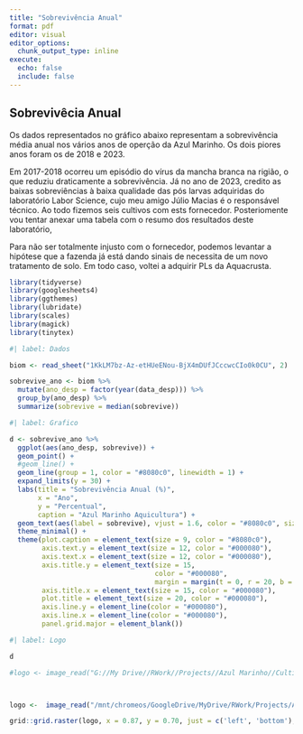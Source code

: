 ```yaml
---
title: "Sobrevivência Anual"
format: pdf
editor: visual
editor_options: 
  chunk_output_type: inline
execute:
  echo: false
  include: false
---
```


## Sobrevivêcia Anual

Os dados representados no gráfico abaixo representam a sobrevivência média anual nos vários anos de operção da Azul Marinho. Os dois piores anos foram os de 2018 e 2023.

Em 2017-2018 ocorreu um episódio do vírus da mancha branca na rigião, o que reduziu draticamente a sobrevivência. Já no ano de 2023, credito as baixas sobreviências à baixa qualidade das pós larvas adquiridas do laboratório Labor Science, cujo meu amigo Júlio Macias é o responsável técnico. Ao todo fizemos seis cultivos com ests fornecedor. Posteriomente vou tentar anexar uma tabela com o resumo dos resultados deste laboratório,

Para não ser totalmente injusto com o fornecedor, podemos levantar a hipótese que a fazenda já está dando sinais de necessita de um novo tratamento de solo. Em todo caso, voltei a adquirir PLs da Aquacrusta.

```r
library(tidyverse)
library(googlesheets4)
library(ggthemes)
library(lubridate)
library(scales)
library(magick)
library(tinytex)

```

```r
#| label: Dados

biom <- read_sheet("1KkLM7bz-Az-etHUeENou-BjX4mDUfJCccwcCIo0k0CU", 2)

```

```r
sobrevive_ano <- biom %>%
  mutate(ano_desp = factor(year(data_desp))) %>%
  group_by(ano_desp) %>%
  summarize(sobrevive = median(sobrevive))

```

```r

#| label: Grafico

d <- sobrevive_ano %>%
  ggplot(aes(ano_desp, sobrevive)) +
  geom_point() +
  #geom_line() +
  geom_line(group = 1, color = "#8080c0", linewidth = 1) +
  expand_limits(y = 30) +
  labs(title = "Sobrevivência Anual (%)",
       x = "Ano",
       y = "Percentual",
       caption = "Azul Marinho Aquicultura") +
  geom_text(aes(label = sobrevive), vjust = 1.6, color = "#8080c0", size = 5.0) +
  theme_minimal() +
  theme(plot.caption = element_text(size = 9, color = "#8080c0"),
        axis.text.y = element_text(size = 12, color = "#000080"),
        axis.text.x = element_text(size = 12, color = "#000080"),
        axis.title.y = element_text(size = 15,
                                    color = "#000080",
                                    margin = margin(t = 0, r = 20, b = 0, l = 0)),
        axis.title.x = element_text(size = 15, color = "#000080"),
        plot.title = element_text(size = 20, color = "#000080"),
        axis.line.y = element_line(color = "#000080"),
        axis.line.x = element_line(color = "#000080"),
        panel.grid.major = element_blank())


```

```r
#| label: Logo

d

#logo <- image_read("G://My Drive//RWork//Projects//Azul Marinho//Cultivos//Images//azul_logo_transp.png") # no windows



logo <-  image_read("/mnt/chromeos/GoogleDrive/MyDrive/RWork/Projects/Azul Marinho/Cultivos/Images/azul_logo_transp.png") # no ChromeOS 

grid::grid.raster(logo, x = 0.87, y = 0.70, just = c('left', 'bottom'), width = unit(0.9, 'inches'))


```
